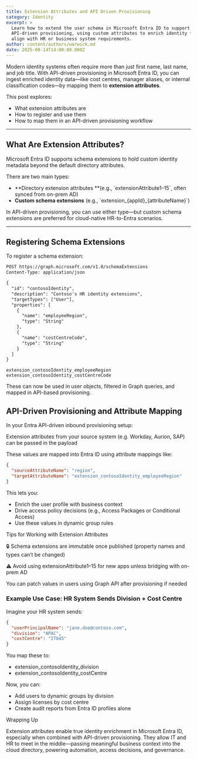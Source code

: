 ---
title: Extension Attributes and API Driven Provisioning
category: Identity
excerpt: >
  Learn how to extend the user schema in Microsoft Entra ID to support
  API-driven provisioning, using custom attributes to enrich identity flows and
  align with HR or business system requirements.
author: content/authors/warwick.md
date: 2025-09-14T14:00:00.000Z
---

Modern identity systems often require more than just first name, last name, and job title. With API-driven provisioning in Microsoft Entra ID, you can ingest enriched identity data—like cost centres, manager aliases, or internal classification codes—by mapping them to **extension attributes**.

This post explores:

* What extension attributes are
* How to register and use them
* How to map them in an API-driven provisioning workflow

***

## What Are Extension Attributes?

Microsoft Entra ID supports schema extensions to hold custom identity metadata beyond the default directory attributes.

There are two main types:

* **Directory extension attributes **(e.g., \`extensionAttribute1–15\`, often synced from on-prem AD)
* **Custom schema extensions** (e.g., \`extension\_{appId}\_{attributeName}\`)

In API-driven provisioning, you can use either type—but custom schema extensions are preferred for cloud-native HR-to-Entra scenarios.

***

## &#x20;Registering Schema Extensions

To register a schema extension:

```xml
POST https://graph.microsoft.com/v1.0/schemaExtensions
Content-Type: application/json

{
  "id": "contosoIdentity",
  "description": "Contoso's HR identity extensions",
  "targetTypes": ["User"],
  "properties": [
    {
      "name": "employeeRegion",
      "type": "String"
    },
    {
      "name": "costCentreCode",
      "type": "String"
    }
  ]
}
```

```nginx
extension_contosoIdentity_employeeRegion
extension_contosoIdentity_costCentreCode
```

These can now be used in user objects, filtered in Graph queries, and mapped in API-based provisioning.

## API-Driven Provisioning and Attribute Mapping

In your Entra API-driven inbound provisioning setup:

Extension attributes from your source system (e.g. Workday, Aurion, SAP) can be passed in the payload

These values are mapped into Entra ID using attribute mappings like:

```json
{
  "sourceAttributeName": "region",
  "targetAttributeName": "extension_contosoIdentity_employeeRegion"
}

```

This lets you:

* Enrich the user profile with business context
* Drive access policy decisions (e.g., Access Packages or Conditional Access)
* Use these values in dynamic group rules

Tips for Working with Extension Attributes

🔒 Schema extensions are immutable once published (property names and types can’t be changed)

⚠️ Avoid using extensionAttribute1–15 for new apps unless bridging with on-prem AD

You can patch values in users using Graph API after provisioning if needed

### Example Use Case: HR System Sends Division + Cost Centre

Imagine your HR system sends:

```json
{
  "userPrincipalName": "jane.doe@contoso.com",
  "division": "APAC",
  "costCentre": "IT045"
}

```

You map these to:

* extension\_contosoIdentity\_division
* extension\_contosoIdentity\_costCentre

Now, you can:

* Add users to dynamic groups by division
* Assign licenses by cost centre
* Create audit reports from Entra ID profiles alone

Wrapping Up

Extension attributes enable true identity enrichment in Microsoft Entra ID, especially when combined with API-driven provisioning. They allow IT and HR to meet in the middle—passing meaningful business context into the cloud directory, powering automation, access decisions, and governance.


